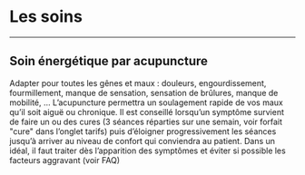 
# Les soins

---

## Soin énergétique par acupuncture

Adapter pour toutes les gênes et maux : douleurs, engourdissement, fourmillement, manque de sensation, sensation de brûlures, manque de mobilité, … L’acupuncture permettra un soulagement rapide de vos maux qu’il soit aiguë ou chronique. Il est conseillé lorsqu’un symptôme survient de faire un ou des cures (3 séances réparties sur une semain, voir forfait "cure" dans l’onglet <Link href="/tarifs">tarifs</Link>) puis d’éloigner progressivement les séances jusqu’à arriver au niveau de confort qui conviendra au patient.
Dans un idéal, il faut traiter dès l’apparition des symptômes et éviter si possible les facteurs aggravant (voir <Link href="/faq">FAQ</Link>)
